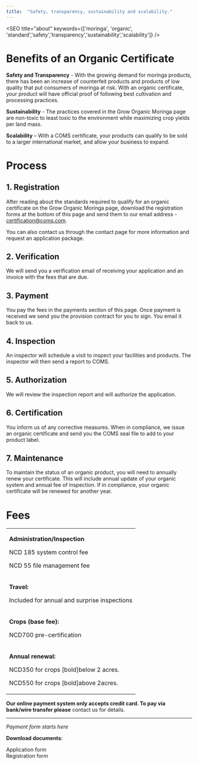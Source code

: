 ```yaml
---
title:  "Safety, transparency, sustainability and scalability."
---
```


<SEO title="about" keywords={['moringa', 'organic', 'standard','safety','transparency','sustainability','scalability']} />

# Benefits of an Organic Certificate

**Safety and Transparency** - With the growing demand for moringa products, there has been an increase of counterfeit products and products of low quality that put consumers of moringa at risk. With an organic certificate, your product will have official proof of following 
best cultivation and processing practices. 

**Sustainability** - The practices covered in the Grow Organic Moringa  page are non-toxic to 
least toxic to the environment while maximizing crop yields per land mass.

**Scalability** – With a COMS certificate, your products can qualify to be sold to a larger international market, and allow your business to expand.


# Process

## 1. Registration

After reading about the standards required to qualify for an organic certificate on the <Link to="/cultivation">Grow Organic Moringa</Link> page, download the <Link to="/certification">registration forms</Link> at the bottom of this page and send them to our email address - <a href="emailto:certification@coms.com">certification@coms.com.</a>

You can also contact us through the contact page for more information and request an <Link to="/contact">application package</Link>.

## 2. Verification

We will send you a verification email of receiving your application and an invoice with the fees that are due. 

## 3. Payment

You pay the fees in the payments section of this page. Once payment is received we send you the provision  contract for you to sign. 
You email it back to us.

## 4. Inspection

An inspector will schedule a visit to inspect your facilities and products. The inspector will then send a report to COMS.

## 5. Authorization

We will review the inspection report and will authorize the application.

## 6. Certification

You inform us of any corrective measures. When in compliance, we issue an organic certificate and send you the COMS seal file to add to your product label.

## 7. Maintenance

To maintain the status of an organic product, you will need to annually renew your certificate.  This will include annual update of your organic system and annual fee of inspection. If in compliance, your organic certificate will be renewed for another year.

# Fees

<table>
    <tr>
        <td>
        <p><b>Administration/Inspection</b></p>
        <p>NCD 185 system control fee</p>
        <p>NCD 55 file management fee</p>
        </td>
    </tr>
    <tr>
        <td>
        <p><b>Travel:</b></p>
        <p>Included for annual and surprise inspections</p>        
        </td>
    </tr>
    <tr>
        <td>
        <p><b>Crops (base fee):</b></p>
        <p>NCD700 pre-certification</p>        
        </td>
    </tr>
    <tr>
        <td>
        <p><b>Annual renewal:</b></p>
        <p>NCD350 for crops [bold]below 2 acres.</p>
        <p>NCD550 for crops [bold]above 2acres.</p>        
        </td>
    </tr>
</table>


**Our online payment system only accepts credit card. To pay via bank/wire transfer please** <Link to="/contact">contact us for details</Link>. 

* * *
_Payment form starts here_

**Download documents**:
<Link>Application form</Link> <br />
<Link>Registration form</Link>